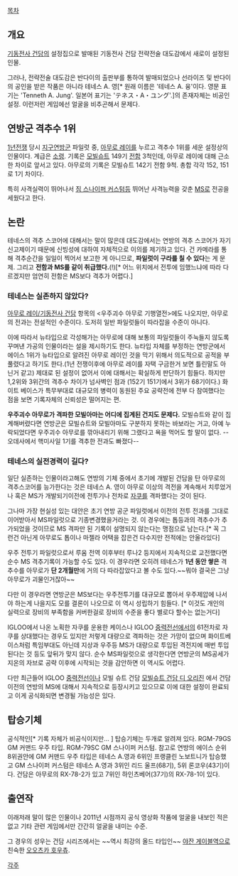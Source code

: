 [[목차]]

== 개요 ==
[[기동전사 건담]]의 설정집으로 발매된 기동전사 건담 전략전술 대도감에서 새로이 설정된 인물.

그러나, 전략전술 대도감은 반다이의 출판부를 통하여 발매되었으나 선라이즈 및 반다이의 공인을 받은 작품은 아니라 테네스 A. 영[* 원래 이름은 '테네스 A. 융'이다. 영문 표기는 'Tenneth A. Jung'. 일본어 표기는 'テネス・A・ユング'.]의 존재자체는 비공인설정. 이런저런 게임에선 얼굴을 비추곤해서 문제다.

== 연방군 격추수 1위 ==
[[1년전쟁]] 당시 [[지구연방군]] 파일럿 중, [[아무로 레이]]를 누르고 격추수 1위를 세운 설정상의 인물이다. 계급은 [[소령]].
기록은 [[모빌슈트]] 149기 [[전함]] 3척인데, 아무로 레이에 대해 근소한 차이로 앞서고 있다. 아무로의 기록은 모빌슈트 142기 전함 9척. 총합 각각 152, 151로 1기 차이다.

특히 사격실력이 뛰어나서 [[짐 스나이퍼 커스텀]]등 뛰어난 사격능력을 갖춘 [[MS]]로 전공을 세웠다고 한다. 

== 논란 ==
테네스의 격추 스코어에 대해서는 말이 많은데 대도감에서는 연방의 격추 스코어가 자기신고제이기 때문에 신빙성에 대하여 자체적으로 이의를 제기하고 있다. 건 카메라를 통해 격추순간을 일일이 찍어서 보고한 게 아니므로, '''파일럿이 구라를 칠 수 있다'''는 게 문제. 그리고 '''전함과 MS를 같이 취급했다.'''(!)[* 어느 위치에서 전투에 임했느냐에 따라 다르겠지만 엄연히 전함은 MS보다 격추가 어렵다.]

=== 테네스는 실존하지 않았다? ===
[[아무로 레이/기동전사 건담]] 항목의 <우주괴수 아무로 기행열전>에도 나오지만, 아무로의 전과는 전설적인 수준이다. 도저히 일반 파일럿들이 따라잡을 수준이 아니다. 

이에 따라서 뉴타입으로 각성해가는 아무로에 대해 보통의 파일럿들이 주눅들지 않도록 꾸며낸 가공의 인물이라는 설을 제시하기도 한다. 뉴타입 자체를 부정하는 연방군에서 에이스 1위가 뉴타입으로 알려진 아무로 레이인 것을 막기 위해서 의도적으로 공적을 부풀렸다고 하기도 한다.(1년 전쟁이후에 아무로 레이를 자택 구금한거 보면 틀린말도 아닌거 같고) 제대로 된 설정이 없어서 이에 대해서는 확실하게 판단하기 힘들다. 하지만 1,2위와 3위간의 격추수 차이가 넘사벽인 점과 (152기 151기에서 3위가 68기이다.) 화이트 베이스가 특무부대로 대규모의 병력이 동원된 주요 공략전에 전부 다 참여했다는 점을 보면 기록자체의 신뢰성은 떨어지는 편. 

'''우주괴수 아무로가 격파한 모빌아마는 어디에 집계된 건지도 문제다.''' 모빌슈트와 같이 집계해버렸다면 연방군은 모빌슈트와 모빌아마도 구분하지 못하는 바보라는 거고, 아예 누락되었다면 우주괴수 아무로를 깎아내리기 위해 그랬다고 욕을 먹어도 할 말이 없다. --오데사에서 핵미사일 1기를 격추한 전과도 빠졌다--

=== 테네스의 실전경력이 길다? ===
일단 실존하는 인물이라고해도 연방의 기체 중에서 초기에 개발된 건담을 탄 아무로의 격추스코어를 능가한다는 것은 테네스 A. 영이 아무로 이상의 격전을 계속해서 치루었거나 혹은 MS가 개발되기이전에 전투기나 전차로 [[자쿠]]를 격파했다는 것이 된다.

그나마 가장 현실성 있는 대안은 초기 연방 공군 파일럿에서 이전의 전투 전과를 그대로 이어받아서 MS파일럿으로 기종변경했을거라는 것. 이 경우에는 톱등과의 격추수가 추가되었을 것이므로 MS 격파만 된 기록이 설명되지 않는다는 맹점으로 남는다.[* 꼭 그런건 아닌게 아무로도 톱이나 마젤라 어택을 잡은건 다수지만 전적에는 안올라있다]

우주 전투기 파일럿으로서 루움 전역 이후부터 루나2 등지에서 지속적으로 교전했다면 순수 MS 격추기록이 가능할 수도 있다. 이 경우라면 오히려 테네스가 '''1년 동안 쌓은''' 격추수를 아무로가 '''단 2개월만'''에 거의 다 따라잡았다고 볼 수도 있다.~~뭐야 결국은 그냥 아무로가 괴물인거잖아~~

다만 이 경우라면 연방군은 MS보다는 우주전투기를 대규모로 뽑아서 우주제압에 나서야 하는게 나을지도 모를 결론이 나오므로 이 역시 성립하기 힘들다. [* 이것도 개인의 실력으로 장비의 부족함을 커버한걸로 장비의 수준을 좋다 별로다 할수는 없는거다]

IGLOO에서 나온 노획한 자쿠를 운용한 케이스나 IGLOO [[중력전선]]에서의 61전차로 자쿠를 상대했다는 경우도 있지만 저렇게 대량으로 격파하는 것은 가망이 없으며 화이트베이스처럼 특임부대도 아닌데 지상과 우주등 MS가 대량으로 투입된 격전지에 매번 투입된다는 것 등도 앞뒤가 맞지 않다. 순수 MS파일럿으로 생각한다면 연방군의 MS공세가 지온의 자브로 공략 이후에 시작되는 것을 감안하면 이 역시도 어렵다.

다만 최근들어 IGLOO [[중력전선]]이나 모빌 슈트 건담 [[모빌슈트 건담 디 오리진]] 에서 건담이전의 연방의 MS에 대해서 지속적으로 등장시키고 있으므로 이에 대한 설정이 완료되고 이게 공식화되면 변경될 가능성은 있다.   

== 탑승기체 ==
공식적인[* 기록 자체가 비공식이지만... ] 탑승기체는 두개로 알려져 있다. RGM-79GS GM 커맨드 우주 타입. RGM-79SC GM 스나이퍼 커스텀. 참고로 연방의 에이스 순위 8위권안에 GM 커맨드 우주 타입은 테네스 A.영과 6위인 프랭클린 노보트니가 탑승했고 GM 스나이퍼 커스텀은 테네스 A.영과 3위인 리드 울프(68기), 5위 론코우(43기)이다. 건담은 아무로의 RX-78-2가 있고 7위인 하인츠베어(37기)의 RX-78-1이 있다. 

== 출연작 ==
이래저래 말이 많은 인물이나 2011년 시점까지 공식 영상화 작품에 얼굴을 내보인 적은 없고 기타 관련 게임에서만 간간히 얼굴을 내미는 수준.

그 경우의 성우는 건담 시리즈에서는 ~~역시 최강의 올드 타입인~~ [[야잔 게이블]]역으로 친숙한 [[오오츠카 호우츄]].

[[각주]]
